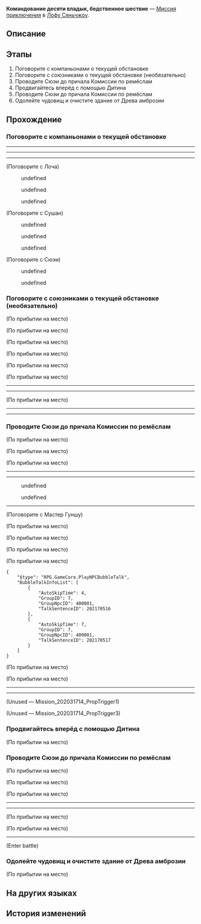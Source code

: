 {{Дополнить|Диалоги.}}
{{Миссия Инфобокс
|id              = 2020317
|Название        = 
|Изображение     = Миссия Освоения Командование десяти владык, бедственное шествие.png
|Тип             = Миссия приключения
|События         = 
|Глава           = 
|Условия         = 
|Персонажи       = Дань Хэн; Дитин; Лоча; Лоча и Дань Хэн; Мастер Гуншу; Первопроходец; Сушан; Сюэи
|СтартЛокация    = Комиссия по ремёслам
|Мир             = Лофу Сяньчжоу
|Локации         = Комиссия по ремёслам
|Предыдущая      = 
|Следующая       = 
|Награды         = 
}}
'''Командование десяти владык, бедственное шествие''' — [[Миссия приключения]] в [[Лофу Сяньчжоу]].

==Описание==
{{Описание|<!--официальное описание из Перекрёстка судеб-->}}

==Этапы==
# Поговорите с компаньонами о текущей обстановке
# Поговорите с союзниками о текущей обстановке (необязательно)
# Проводите Сюэи до причала Комиссии по ремёслам
# Продвигайтесь вперёд с помощью Дитина
# Проводите Сюэи до причала Комиссии по ремёслам
# Одолейте чудовищ и очистите здание от Древа амброзии

==Прохождение==
{{Дополнить}}


===Поговорите с компаньонами о текущей обстановке===
{{Описание миссии|локация=Комиссия по ремёслам|Маленький просчёт, и звёздный ялик сбился с курса. Благодаря руководству и защите Сушан, вы и Лоча всё-таки добрались до Комиссии по ремёслам, которая оказалась в ловушке из-за возрождения Древа амброзии. Там вы спасли раненую судью Сюэи.<br />Сюэи просит вас забрать её отсюда. Поговорите с друзьями и узнайте об их планах.}}
{{Диалог Начало}}
----
<!--Unknown TalkSentence: 202170101-->
<!--Unknown TalkSentence: 202170102-->
<!--Unknown TalkSentence: 202170103-->
<!--Unknown TalkSentence: 202170104-->
<!--Unknown TalkSentence: 202170105-->
----
<!--Unknown TalkSentence: 202170106-->
<!--Unknown TalkSentence: 202170107-->
<!--Unknown TalkSentence: 202170108-->
----

;(Поговорите с Лоча)
<!--Unknown TalkSentence: 202170201-->
<!--Unknown TalkSentence: 202170202-->
:{{Диалог|Стрелка}} undefined
:{{Диалог|Стрелка}} undefined
:{{Диалог|Стрелка}} undefined

;(Поговорите с Сушан)
<!--Unknown TalkSentence: 202170301-->
<!--Unknown TalkSentence: 202170302-->
:{{Диалог|Стрелка}} undefined
:{{Диалог|Стрелка}} undefined
:{{Диалог|Стрелка}} undefined

;(Поговорите с Сюэи)
<!--Unknown TalkSentence: 202170401-->
:{{Диалог|Стрелка}} undefined
:<!--Unknown TalkSentence: 202170403-->
:<!--Unknown TalkSentence: 202170404-->
:<!--Unknown TalkSentence: 202170407-->
:{{Диалог|Стрелка}} undefined
:<!--Unknown TalkSentence: 202170406-->
:<!--Unknown TalkSentence: 202170407-->
<!--Unknown TalkSentence: 202170404-->
<!--Unknown TalkSentence: 202170407-->
{{Диалог Конец}}

===Поговорите с союзниками о текущей обстановке (необязательно)===
{{Диалог Начало}}
;(По прибытии на место)

;(По прибытии на место)
<!--Unknown TalkSentence: 202170408-->
;(По прибытии на место)

;(По прибытии на место)
<!--Unknown TalkSentence: 202170409-->
<!--Unknown TalkSentence: 202170410-->
<!--Unknown TalkSentence: 202170411-->
<!--Unknown TalkSentence: 202170412-->
;(По прибытии на место)

;(По прибытии на место)
<!--Unknown TalkSentence: 202171223-->
----
----

;(По прибытии на место)
<!--Unknown TalkSentence: 202171223-->
----
----
{{Диалог Конец}}

===Проводите Сюэи до причала Комиссии по ремёслам===
{{Описание миссии|локация=Комиссия по ремёслам|Судья Комиссии десяти владык просит вас сопроводить её до причала звёздных яликов. Вокруг заросли Древа амброзии, поражённые Марой и прочие чудища... Похоже, путь предстоит непростой.}}
{{Диалог Начало}}
;(По прибытии на место)

;(По прибытии на место)
<!--Unknown TalkSentence: 202171228-->

;(По прибытии на место)
----
<!--Unknown TalkSentence: 202171001-->
<!--Unknown TalkSentence: 202171002-->
:{{Чёрный экран|undefined}}
----
<!--Unknown TalkSentence: 202171004-->
<!--Unknown TalkSentence: 202171005-->
:{{Диалог|Стрелка}} undefined
:{{Диалог|Стрелка}} undefined
<!--Unknown TalkSentence: 202171007-->
<!--Unknown TalkSentence: 202171010-->
----

;(Поговорите с Мастер Гуншу)
<!--Unknown TalkSentence: 202171226-->
<!--Unknown TalkSentence: 202171227-->
;(По прибытии на место)

;(По прибытии на место)
<!--Unknown TalkSentence: 202170413-->
;(По прибытии на место)

;(По прибытии на место)
<pre>{
	"$type": "RPG.GameCore.PlayNPCBubbleTalk",
	"BubbleTalkInfoList": [
		{
			"AutoSkipTime": 4,
			"GroupID": 7,
			"GroupNpcID": 400001,
			"TalkSentenceID": 202170516
		},
		{
			"AutoSkipTime": 7,
			"GroupID": 7,
			"GroupNpcID": 400001,
			"TalkSentenceID": 202170517
		}
	]
}</pre>

;(По прибытии на место)
<!--Unknown TalkSentence: 202170515-->

;(По прибытии на место)
----
<!--Unknown TalkSentence: 202170501-->
<!--Unknown TalkSentence: 202170502-->
<!--Unknown TalkSentence: 202170503-->
<!--Unknown TalkSentence: 202170504-->
<!--Unknown TalkSentence: 202170505-->
<!--Unknown TalkSentence: 202170506-->
<!--Unknown TalkSentence: 202170507-->
<!--Unknown TalkSentence: 202170508-->
<!--Unknown TalkSentence: 202170509-->
<!--Unknown TalkSentence: 202170510-->
<!--Unknown TalkSentence: 202170511-->
<!--Unknown TalkSentence: 202170512-->
<!--Unknown TalkSentence: 202170513-->
<!--Unknown TalkSentence: 202170514-->
----

;(Unused &mdash; Mission_202031714_PropTrigger1)
<!--Unknown TalkSentence: 202171211-->
:<!--Unknown TalkSentence: 202171212-->
:<!--Unknown TalkSentence: 202171213-->
:<!--Unknown TalkSentence: 202171214-->
:<!--Unknown TalkSentence: 202171215-->

;(Unused &mdash; Mission_202031714_PropTrigger3)
<!--Unknown TalkSentence: 202171201-->
:<!--Unknown TalkSentence: 202171202-->
:<!--Unknown TalkSentence: 202171203-->
{{Диалог Конец}}

===Продвигайтесь вперёд с помощью Дитина===
{{Диалог Начало}}
:<!--2-second delay-->

;(По прибытии на место)
<!--Unknown TalkSentence: 202170521-->
<!--Unknown TalkSentence: 202170522-->
<!--Unknown TalkSentence: 202170523-->
{{Диалог Конец}}

===Проводите Сюэи до причала Комиссии по ремёслам===
{{Диалог Начало}}
;(По прибытии на место)

;(По прибытии на место)
<!--Unknown TalkSentence: 202171225-->

;(По прибытии на место)
----
<!--Unknown TalkSentence: 202170601-->
<!--Unknown TalkSentence: 202170602-->
<!--Unknown TalkSentence: 202170603-->
<!--Unknown TalkSentence: 202170604-->
<!--Unknown TalkSentence: 202170605-->
<!--Unknown TalkSentence: 202170606-->
<!--Unknown TalkSentence: 202170607-->
<!--Unknown TalkSentence: 202170608-->
----
;(По прибытии на место)

;(По прибытии на место)
----
<!--Unknown TalkSentence: 202171101-->
<!--Unknown TalkSentence: 202171102-->
<!--Unknown TalkSentence: 202171103-->
<!--Unknown TalkSentence: 202171104-->
<!--Unknown TalkSentence: 202171105-->
;(Enter battle)
:{{Enemy List|Ученик Санктус Медикус: Внутренний алхимик*2; Поражённый Марой солдат*1}}
{{Диалог Конец}}

===Одолейте чудовищ и очистите здание от Древа амброзии===
{{Диалог Начало}}
;(По прибытии на место)
{{Диалог Конец}}

==На других языках==
{{На других языках
|en   = Ten-Lords' Decree and Calamity's Remnant
|zhs  = 十王敕命，劫余同行
|zht  = 十王敕命，劫餘同行
|ja   = 十王の勅命、災後の同行
|ko   = 시왕이 명령하자 재난이 따른다
|es   = El decreto de los Diez Líderes y la continuación de la calamidad
|fr   = Le décret des dix seigneurs et ce qu'il reste de la calamité
|ru   = Командование десяти владык, бедственное шествие
|th   = คำสั่งจาก Ten-Lords มาพร้อมกับภัยพิบัติ
|vi   = Sắc Lệnh Thập Vương, Đồng Hành Sau Tai Họa
|de   = Kommando der Zehn Fürsten, ein Marsch mit Unheil
|id   = Komando Ten-Lords, Beriringan dengan Bencana
|pt   = Decreto dos Dez Senhores e Remanescente da Calamidade
}}

==История изменений==
{{История изменений|2.7}}
